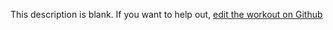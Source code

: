 
  This description is blank. If you want to help out, [edit the workout on Github](https://www.github.com/LiftArcade/exercises/blob/main/exercises/cable-flat-bench-fly-description.mdx)